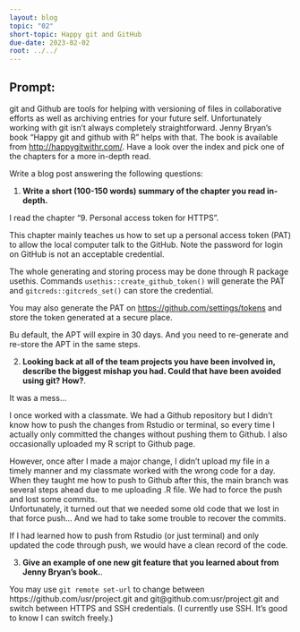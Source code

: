 ```yaml
---
layout: blog
topic: "02"
short-topic: Happy git and GitHub
due-date: 2023-02-02
root: ../../
---
```


## Prompt:

git and Github are tools for helping with versioning of files in collaborative efforts as well as archiving entries for your future self. 
Unfortunately working with git isn't always completely straightforward. 
Jenny Bryan's book "Happy git and github with R" helps with that. The book is available from [http://happygitwithr.com/](http://happygitwithr.com/). Have a look over the index and pick one of the chapters for a more in-depth read.

Write a blog post answering the following questions: 

1. **Write a short (100-150 words) summary of the chapter you read in-depth.**

I read the chapter "9. Personal access token for HTTPS".

This chapter mainly teaches us how to set up a personal access token (PAT) to allow the local computer talk to the GitHub. Note the password for login on GitHub is not an acceptable credential. 

The whole generating and storing process may be done through R package usethis. Commands `usethis::create_github_token()` will generate the PAT and `gitcreds::gitcreds_set()` can store the credential.

You may also generate the PAT on [https://github.com/settings/tokens]( https://github.com/settings/tokens) and store the token generated at a secure place. 

Bu default, the APT will expire in 30 days. And you need to re-generate and re-store the APT in the same steps.

2. **Looking back at all of the team projects you have been involved in, describe the biggest mishap you had. Could that have been avoided using git? How?**. 

It was a mess...  

I once worked with a classmate. We had a Github repository but I didn't know how to push the changes from Rstudio or terminal, so every time I actually only committed the changes without pushing them to Github. I also occasionally uploaded my R script to Github page.  

However, once after I made a major change, I didn't upload my file in a timely manner and my classmate worked with the wrong code for a day. When they taught me how to push to Github after this, the main branch was several steps ahead due to me uploading .R file. We had to force the push and lost some commits.    
Unfortunately, it turned out that we needed some old code that we lost in that force push... And we had to take some trouble to recover the commits.  

If I had learned how to push from Rstudio (or just terminal) and only updated the code through push, we would have a clean record of the code. 


3. **Give an example of one new git feature that you learned about from Jenny Bryan's book.**.

You may use `git remote set-url` to change between  https://github.com/usr/project.git and git@github.com:usr/project.git and switch between HTTPS and SSH credentials. (I currently use SSH. It's good to know I can switch freely.)

